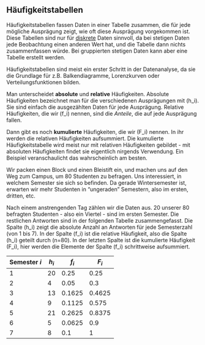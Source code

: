 ## Häufigkeitstabellen {#sec-haeufigkeitstabellen}

Häufigkeitstabellen fassen Daten in einer Tabelle zusammen, die für jede mögliche Ausprägung zeigt, wie oft diese Ausprägung vorgekommen ist. Diese Tabellen sind nur für [diskrete](#merkmals-und-skalentypen) Daten sinnvoll, da bei stetigen Daten jede Beobachtung einen anderen Wert hat, und die Tabelle dann nichts zusammenfassen würde. Bei gruppierten stetigen Daten kann aber eine Tabelle erstellt werden.

Häufigkeitstabellen sind meist ein erster Schritt in der Datenanalyse, da sie die Grundlage für z.B. Balkendiagramme, Lorenzkurven oder Verteilungsfunktionen bilden.

Man unterscheidet **absolute** und **relative** Häufigkeiten. Absolute Häufigkeiten bezeichnet man für die verschiedenen Ausprägungen mit \(h_i\). Sie sind einfach die ausgezählten Daten für jede Ausprägung. Relative Häufigkeiten, die wir \(f_i\) nennen, sind die *Anteile*, die auf jede Ausprägung fallen.

Dann gibt es noch **kumulierte** Häufigkeiten, die wir \(F_i\) nennen. In ihr werden die relativen Häufigkeiten aufsummiert. Die kumulierte Häufigkeitstabelle wird meist nur mit relativen Häufigkeiten gebildet - mit absoluten Häufigkeiten findet sie eigentlich nirgends Verwendung. Ein Beispiel veranschaulicht das wahrscheinlich am besten.

Wir packen einen Block und einen Bleistift ein, und machen uns auf den Weg zum Campus, um 80 Studenten zu befragen. Uns interessiert, in welchem Semester sie sich so befinden. Da gerade Wintersemester ist, erwarten wir mehr Studenten in "ungeraden" Semestern, also im ersten, dritten, etc.

Nach einem anstrengenden Tag zählen wir die Daten aus. 20 unserer 80 befragten Studenten - also ein Viertel - sind im ersten Semester. Die restlichen Antworten sind in der folgenden Tabelle zusammengefasst. Die Spalte \(h_i\) zeigt die absolute Anzahl an Antworten für jede Semesterzahl (von 1 bis 7). In der Spalte \(f_i\) ist die relative Häufigkeit, also die Spalte \(h_i\) geteilt durch \(n=80\). In der letzten Spalte ist die kumulierte Häufigkeit \(F_i\), hier werden die Elemente der Spalte \(f_i\) schrittweise aufsummiert.

| Semester $i$ | $h_i$ | $f_i$  | $F_i$  |
| ------------ | ----- | ------ | ------ |
| 1            | 20    | 0.25   | 0.25   |
| 2            | 4     | 0.05   | 0.3    |
| 3            | 13    | 0.1625 | 0.4625 |
| 4            | 9     | 0.1125 | 0.575  |
| 5            | 21    | 0.2625 | 0.8375 |
| 6            | 5     | 0.0625 | 0.9    |
| 7            | 8     | 0.1    | 1      |
